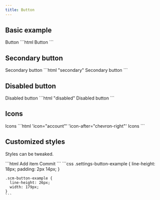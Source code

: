 ```yaml
---
title: Button
---
```




<Imports />
<PageSwitcher />
<FormControlInfo />

## Basic example

<Demo>
  <vscode-button>Button</vscode-button>
  <Fragment slot="html">
    ```html
    <vscode-button>Button</vscode-button>
    ```
  </Fragment>
</Demo>

## Secondary button

<Demo>
  <vscode-button secondary>Secondary button</vscode-button>
  <Fragment slot="html">
    ```html "secondary"
    <vscode-button secondary>Secondary button</vscode-button>
    ```
  </Fragment>
</Demo>

## Disabled button

<Demo>
  <vscode-button disabled>Disabled button</vscode-button>
  <Fragment slot="html">
    ```html "disabled"
    <vscode-button disabled>Disabled button</vscode-button>
    ```
  </Fragment>
</Demo>

## Icons

<IconsInfo />

<Demo>
  <vscode-button icon="account" icon-after="chevron-right">Icons</vscode-button>
  <Fragment slot="html">
    ```html 'icon="account"' 'icon-after="chevron-right"'
    <vscode-button icon="account" icon-after="chevron-right">Icons</vscode-button>
    ```
  </Fragment>
</Demo>

## Customized styles

Styles can be tweaked.

<Demo>
  <CustomizedStyles />
  <Fragment slot="html">
    ```html
    <vscode-button class="settings-button-example">Add item</vscode-button>
    <vscode-button class="scm-button-example" icon="check">Commit</vscode-button>
    ```
  </Fragment>
  <Fragment slot="css">
    ```css
    .settings-button-example {
      line-height: 18px;
      padding: 2px 14px;
    }

    .scm-button-example {
      line-height: 26px;
      width: 179px;
    }
    ```
  </Fragment>
</Demo>

